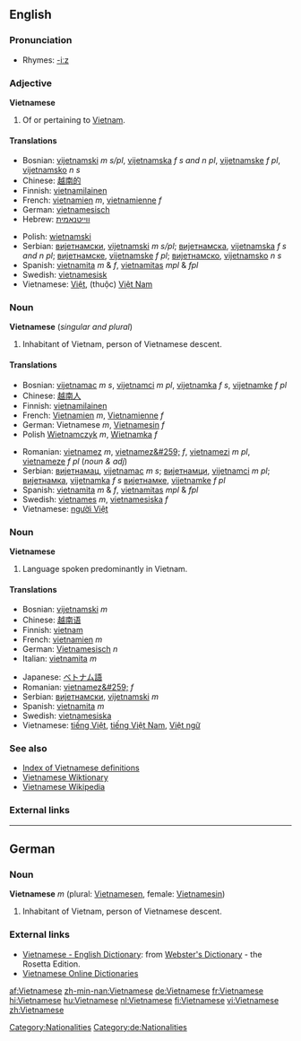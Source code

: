 {{interwiktionary|code=vi}}
==English==
{{wikipedia}}

===Pronunciation===
*Rhymes: [[Rhymes:English:-iːz|-iːz]]

===Adjective===
'''Vietnamese'''

#Of or pertaining to [[Vietnam]].

====Translations====
{{top}}
*Bosnian: [[vijetnamski]] ''m s/pl'', [[vijetnamska]] ''f s and n pl'', [[vijetnamske]] ''f pl'', [[vijetnamsko]] ''n s''
*Chinese: [[越南的]]
*Finnish: [[vietnamilainen]]
*French: [[vietnamien]] ''m'', [[vietnamienne]] ''f''
*German: [[vietnamesisch]]
*Hebrew: [[ווייטנאמית]]
{{mid}}
*Polish: [[wietnamski]]
*Serbian: [[вијетнамски]], [[vijetnamski]] ''m s/pl''; [[вијетнамска]], [[vijetnamska]] ''f s and n pl''; [[вијетнамске]], [[vijetnamske]] ''f pl''; [[вијетнамско]], [[vijetnamsko]] ''n s''
*Spanish: [[vietnamita]] ''m'' &amp; ''f'', [[vietnamitas]] ''mpl'' &amp; ''fpl''
*Swedish: [[vietnamesisk]]
*Vietnamese: [[Việt]], (thuộc) [[Việt Nam]]
{{bottom}}

===Noun===
'''Vietnamese''' (''singular and plural'')

#Inhabitant of Vietnam, person of Vietnamese descent.

====Translations====
{{top}}
*Bosnian: [[vijetnamac]] ''m s'', [[vijetnamci]] ''m pl'', [[vijetnamka]] ''f s'', [[vijetnamke]] ''f pl''
*Chinese: [[越南人]]
*Finnish: [[vietnamilainen]]
*French: [[Vietnamien]] ''m'', [[Vietnamienne]] ''f''
*German: Vietnamese ''m'', [[Vietnamesin]] ''f''
*Polish [[Wietnamczyk]] ''m'', [[Wietnamka]] ''f''
{{mid}}
*Romanian: [[vietnamez]] ''m'', [[vietnamez&#259;]] ''f'', [[vietnamezi]] ''m pl'', [[vietnameze]] ''f pl'' (''noun & adj'')
*Serbian: [[вијетнамац]], [[vijetnamac]] ''m s''; [[вијетнамци]], [[vijetnamci]] ''m pl''; [[вијетнамка]], [[vijetnamka]] ''f s'' [[вијетнамке]], [[vijetnamke]] ''f pl''
*Spanish: [[vietnamita]] ''m'' &amp; ''f'', [[vietnamitas]] ''mpl'' &amp; ''fpl''
*Swedish: [[vietnames]] ''m'', [[vietnamesiska]] ''f''
*Vietnamese: [[người Việt]]
{{bottom}}
===Noun===
'''Vietnamese'''

#Language spoken predominantly in Vietnam.

====Translations====
{{top}}
*Bosnian: [[vijetnamski]] ''m''
*Chinese: [[越南语]]
*Finnish: [[vietnam]]
*French: [[vietnamien]] ''m''
*German: [[Vietnamesisch]] ''n''
*Italian: [[vietnamita]] ''m''
{{mid}}
*Japanese: [[ベトナム語]]
*Romanian: [[vietnamez&#259;]] ''f''
*Serbian: [[вијетнамски]], [[vijetnamski]] ''m''
*Spanish: [[vietnamita]] ''m''
*Swedish: [[vietnamesiska]]
*Vietnamese: [[tiếng Việt]], [[tiếng Việt Nam]], [[Việt ngữ]]
{{bottom}}

===See also===
*[[Wiktionary:Vietnamese index|Index of Vietnamese definitions]]
*[[:vi:Trang Chính|Vietnamese Wiktionary]]
*[[:vi:w:Trang Chính|Vietnamese Wikipedia]]

===External links===
{{ethnologue|code=vie}}

----

==German==

===Noun===
'''Vietnamese''' ''m'' (plural: [[Vietnamesen]], female: [[Vietnamesin]])

#Inhabitant of Vietnam, person of Vietnamese descent.

[[Category:Nationalities]]
[[Category:de:Nationalities]]

=== External links ===
*[http://www.websters-online-dictionary.org/definition/Vietnamese-english/ Vietnamese - English Dictionary]: from [http://www.websters-online-dictionary.org/ Webster's Dictionary] - the Rosetta Edition.
*[http://vdict.com Vietnamese Online Dictionaries]

[[af:Vietnamese]]
[[zh-min-nan:Vietnamese]]
[[de:Vietnamese]]
[[fr:Vietnamese]]
[[hi:Vietnamese]]
[[hu:Vietnamese]]
[[nl:Vietnamese]]
[[fi:Vietnamese]]
[[vi:Vietnamese]]
[[zh:Vietnamese]]